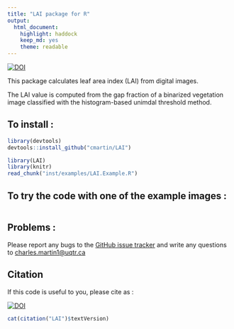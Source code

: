 ```yaml
---
title: "LAI package for R"
output: 
  html_document:
    highlight: haddock
    keep_md: yes
    theme: readable
---
```


[![DOI](https://zenodo.org/badge/19481/cmartin/LAI.svg)](https://zenodo.org/badge/latestdoi/19481/cmartin/LAI)

This package calculates leaf area index (LAI) from digital images.

The LAI value is computed from the gap fraction of a binarized vegetation image classified with the histogram-based unimdal threshold method.

## To install : 
```r
library(devtools)
devtools::install_github("cmartin/LAI")
```
```r
library(LAI)
library(knitr)
read_chunk("inst/examples/LAI.Example.R")
```

## To try the code with one of the example images : 
```r
```

## Problems : 
Please report any bugs to the [GitHub issue tracker](https://github.com/cmartin/LAI/issues) and write any questions to <charles.martin1@uqtr.ca>

## Citation
If this code is useful to you, please cite as : 

[![DOI](https://zenodo.org/badge/19481/cmartin/LAI.svg)](https://zenodo.org/badge/latestdoi/19481/cmartin/LAI)

```r
cat(citation("LAI")$textVersion)
```
